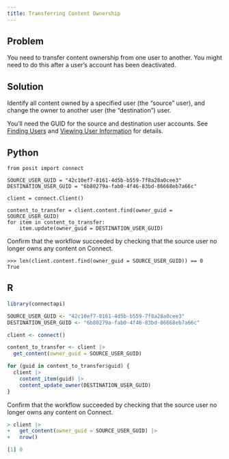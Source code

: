 ```yaml
---
title: Transferring Content Ownership
---
```


## Problem

You need to transfer content ownership from one user to another. You might need to do this after a user's account has been deactivated.

## Solution

Identify all content owned by a specified user (the "source" user), and change the owner to another user (the "destination") user.

You'll need the GUID for the source and destination user accounts. See [Finding Users](../../02-users/02-finding-users/index.qmd) and [Viewing User Information](../../02-users/01-viewing-user-information/index.qmd) for details.

:::{.panel-tabset group="language"}

## Python

```.python
from posit import connect

SOURCE_USER_GUID = "42c10ef7-8161-4d5b-b559-7f8a28a0cee3"
DESTINATION_USER_GUID = "6b80279a-fab0-4f46-83bd-86668eb7a66c"

client = connect.Client()

content_to_transfer = client.content.find(owner_guid = SOURCE_USER_GUID)
for item in content_to_transfer:
    item.update(owner_guid = DESTINATION_USER_GUID)
```

Confirm that the workflow succeeded by checking that the source user no longer owns any content on Connect.

```.python
>>> len(client.content.find(owner_guid = SOURCE_USER_GUID)) == 0
True
```

## R

```.r
library(connectapi)

SOURCE_USER_GUID <- "42c10ef7-8161-4d5b-b559-7f8a28a0cee3"
DESTINATION_USER_GUID <- "6b80279a-fab0-4f46-83bd-86668eb7a66c"

client <- connect()

content_to_transfer <- client |>
  get_content(owner_guid = SOURCE_USER_GUID)

for (guid in content_to_transfer$guid) {
  client |>
    content_item(guid) |>
    content_update_owner(DESTINATION_USER_GUID)
}
```

Confirm that the workflow succeeded by checking that the source user no longer owns any content on Connect.

```.r
> client |>
+   get_content(owner_guid = SOURCE_USER_GUID) |>
+   nrow()

[1] 0
```

:::

